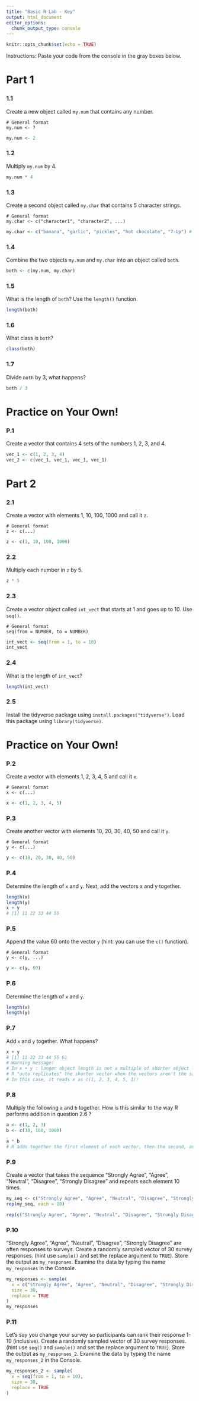 ```yaml
---
title: "Basic R Lab - Key"
output: html_document
editor_options: 
  chunk_output_type: console
---
```


```r
knitr::opts_chunk$set(echo = TRUE)
```

Instructions: Paste your code from the console in the gray boxes below.

# Part 1

### 1.1 

Create a new object called `my.num` that contains any number.

```
# General format
my.num <- ?
```

```r
my.num <- 2
```

### 1.2

Multiply `my.num` by 4.

```r
my.num * 4
```

### 1.3

Create a second object called `my.char` that contains 5 character strings.

```
# General format
my.char <- c("character1", "character2", ...)
```

```r
my.char <- c("banana", "garlic", "pickles", "hot chocolate", "7-Up") # Again,these can be anything
```

### 1.4

Combine the two objects `my.num` and `my.char` into an object called `both`.

```r
both <- c(my.num, my.char)
```

### 1.5

What is the length of `both`? Use the `length()` function.

```r
length(both)
```

### 1.6 

What class is `both`?

```r
class(both)
```

### 1.7

Divide `both` by 3, what happens?

```r
both / 3
```

# Practice on Your Own!

### P.1

Create a vector that contains 4 sets of the numbers 1, 2, 3, and 4.

```r
vec_1 <- c(1, 2, 3, 4)
vec_2 <- c(vec_1, vec_1, vec_1, vec_1)
```


# Part 2

### 2.1 

Create a vector with elements 1, 10, 100, 1000 and call it `z`.

```
# General format
z <- c(...)
```
 
```r
z <- c(1, 10, 100, 1000)
```

### 2.2

Multiply each number in `z` by 5.
 
```r
z * 5
```

### 2.3

Create a vector object called `int_vect` that starts at 1 and goes up to 10. Use `seq()`.

```
# General format
seq(from = NUMBER, to = NUMBER)
```

```r
int_vect <- seq(from = 1, to = 10)
int_vect
```

### 2.4

What is the length of `int_vect`?

```r
length(int_vect)
```

### 2.5

Install the tidyverse package using `install.packages("tidyverse")`. Load this package using `library(tidyverse)`.

# Practice on Your Own!

### P.2

Create a vector with elements 1, 2, 3, 4, 5 and call it `x`.

```
# General format
x <- c(...)
```
 
```r
x <- c(1, 2, 3, 4, 5)
```

### P.3

Create another vector with elements 10, 20, 30, 40, 50 and call it `y`.

```
# General format
y <- c(...)
```

```r
y <- c(10, 20, 30, 40, 50)
```

### P.4

Determine the length of `x` and `y`. Next, add the vectors x and y together.

```r
length(x)
length(y)
x + y
# [1] 11 22 33 44 55
```

### P.5

Append the value 60 onto the vector `y` (hint: you can use the `c()` function).

```
# General format
y <- c(y, ...)
```

```r
y <- c(y, 60)
```

### P.6

Determine the length of `x` and `y`.

```r
length(x)
length(y)
```

### P.7

Add `x` and `y` together. What happens?

```r
x + y
# [1] 11 22 33 44 55 61
# Warning message:
# In x + y : longer object length is not a multiple of shorter object length
# R "auto replicates" the shorter vector when the vectors aren't the same length - this is not what we want!
# In this case, it reads x as c(1, 2, 3, 4, 5, 1)!
```

### P.8

Multiply the following `a` and `b` together. How is this similar to the way R performs addition in question 2.6 ?

```r
a <- c(1, 2, 3)
b <- c(10, 100, 1000)
```

```r
a * b
# R adds together the first element of each vector, then the second, and so on. This order also applies when multiplying!
```

### P.9

Create a vector that takes the sequence "Strongly Agree", "Agree", "Neutral", "Disagree", "Strongly Disagree" and repeats each element 10 times.

```r
my_seq <- c("Strongly Agree", "Agree", "Neutral", "Disagree", "Strongly Disagree")
rep(my_seq, each = 10)

rep(c("Strongly Agree", "Agree", "Neutral", "Disagree", "Strongly Disagree"), each = 10)
```

### P.10

"Strongly Agree", "Agree", "Neutral", "Disagree", "Strongly Disagree" are often responses to surveys. Create a randomly sampled vector of 30 survey responses. (hint use `sample()` and set the replace argument to `TRUE`). Store the output as `my_responses`. Examine the data by typing the name `my_responses` in the Console.

```r
my_responses <- sample(
  x = c("Strongly Agree", "Agree", "Neutral", "Disagree", "Strongly Disagree"),
  size = 30,
  replace = TRUE
)
my_responses
```

### P.11

Let's say you change your survey so participants can rank their response 1-10 (inclusive). Create a randomly sampled vector of 30 survey responses. (hint use `seq()` and `sample()` and set the replace argument to `TRUE`). Store the output as `my_responses_2`. Examine the data by typing the name `my_responses_2` in the Console.

```r
my_responses_2 <- sample(
  x = seq(from = 1, to = 10),
  size = 30,
  replace = TRUE
)
```
